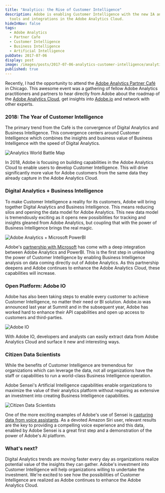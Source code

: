 ```yaml
---
title: "Analytics: the Rise of Customer Intelligence"
description: Adobe is enabling Customer Intelligence with the new IA and BI
  tools and integrations in the Adobe Analytics Cloud.
hideInNav: false
tags:
  - Adobe Analytics
  - Partner Cafe
  - Customer Intelligence
  - Business Intelligence
  - Artificial Intelligence
pubDate: 2017-07-06
display: post
image: /images/posts/2017-07-06-analytics-customer-intelligence/analytics-world-battle-map.jpeg
published: true
---
```


Recently, I had the opportunity to attend the [Adobe Analytics Partner Café](https://partners.adobe.com/experiencecloud/news/2017/04/register%5Ffor%5Fa%5Fpartn.html) in Chicago. This awesome event was a gathering of fellow Adobe Analytics practitioners and partners to hear directly from Adobe about the roadmap of the [Adobe Analytics Cloud](http://www.adobe.com/data-analytics-cloud.html), get insights into [Adobe.io](https://www.adobe.io/) and network with other experts.

### 2018: The Year of Customer Intelligence

The primary trend from the Café is the convergence of Digital Analytics and Business Intelligence. This convergence centers around Customer Intelligence which combines the insights and business value of Business Intelligence with the speed of Digital Analytics.

![](/images/posts/2017-07-06-analytics-customer-intelligence/analytics-world-battle-map.jpeg "Analytics World Battle Map") 

In 2018, Adobe is focusing on building capabilities in the Adobe Analytics Cloud to enable users to develop Customer Intelligence. This will drive significantly more value for Adobe customers from the same data they already capture in the Adobe Analytics Cloud.

### Digital Analytics + Business Intelligence

To make Customer Intelligence a reality for its customers, Adobe will bring together Digital Analytics and Business Intelligence. This means reducing silos and opening the data model for Adobe Analytics. This new data model is tremendously exciting as it opens new possibilities for tracking and insights gleaned from Adobe Analytics, but coupling that with the power of Business Intelligence brings the real magic.

![](/images/posts/2017-07-06-analytics-customer-intelligence/aac-bi-power.jpeg "Adobe Analytics + Microsoft PowerBI") 

Adobe's [partnership with Microsoft](http://www.adobe.com/enterprise/microsoft-partnership.html "Adobe + Microsoft Partnership") has come with a deep integration between Adobe Analytics and PowerBI. This is the first step in unleashing the power of Customer Intelligence by enabling Business Intelligence analysis on data coming directly out of Adobe Analytics. As this partnership deepens and Adobe continues to enhance the Adobe Analytics Cloud, these capabilities will increase.

### Open Platform: Adobe IO

Adobe has also been taking steps to enable every customer to achieve Customer Intelligence, no matter their need or BI solution. Adobe.io was announced last year at Summit and in the subsequent year, Adobe has worked hard to enhance their API capabilities and open up access to customers and third-parties.

![](/images/posts/2017-07-06-analytics-customer-intelligence/adobe-io.png "Adobe IO") 

With Adobe IO, developers and analysts can easily extract data from Adobe Analytics Cloud and surface it new and interesting ways.

### Citizen Data Scientists

While the benefits of Customer Intelligence are tremendous for organizations which can leverage the data, not all organizations have the staff or capabilities to run a world-class Business Intelligence operation.

Adobe Sensei's Artificial Intelligence capabilities enable organizations to maximize the value of their analytics platform without requiring as extensive an investment into creating Business Intelligence capabilities.

![](/images/posts/2017-07-06-analytics-customer-intelligence/aa-citizen-data-scientists.jpeg "Citizen Data Scientists") 

 One of the more exciting examples of Adobe's use of Sensei is [capturing data from voice assistants](https://martechtoday.com/new-adobe-voice-analytics-will-analyze-data-major-virtual-assistants-200383). As a devoted Amazon Siri user, relevant results are the key to providing a compelling voice experience and this data, enabled by Adobe Sensei is a great first step and a demonstration of the power of Adobe's AI platform.

### What's next?

Digital Analytics trends are moving faster every day as organizations realize potential value of the insights they can gather. Adobe's investment into Customer Intelligence will help organizations willing to undertake the investment. We're excited to see how the possibilities of Customer Intelligence are realized as Adobe continues to enhance the Adobe Analytics Cloud.

